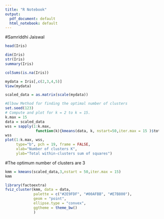 ---
title: "R Notebook"
output:
  pdf_document: default
  html_notebook: default
---

#Samriddhi Jaiswal
```{r}
head(Iris)
```

```{r}
dim(Iris)
str(Iris)
summary(Iris)
```

```{r}
colSums(is.na(Iris))
```

```{r}
mydata = Iris[,c(2,3,4,5)]
View(mydata)
```

```{r}
scaled_data = as.matrix(scale(mydata))
```

```{r}
#Elbow Method for finding the optimal number of clusters
set.seed(123)
# Compute and plot for k = 2 to k = 15.
k.max = 15
data = scaled_data
wss = sapply(1:k.max, 
              function(k){kmeans(data, k, nstart=50,iter.max = 15 )$tot.withinss})
wss
plot(1:k.max, wss,
     type="b", pch = 19, frame = FALSE, 
     xlab="Number of clusters K",
     ylab="Total within-clusters sum of squares")
```

#The optimum number of clusters are 3

```{r}
kmm = kmeans(scaled_data,3,nstart = 50,iter.max = 15)  
kmm
```

```{r}
library(factoextra)
fviz_cluster(kmm, data = data,
             palette = c("#2E9FDF", "#00AFBB", "#E7B800"), 
             geom = "point",
             ellipse.type = "convex", 
             ggtheme = theme_bw()
             )
```

